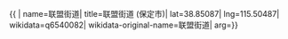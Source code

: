 {{ {{{1|PRC admin/showdata}}}|
name=联盟街道|
title=联盟街道 (保定市)|
lat=38.85087|
lng=115.50487|
wikidata=q6540082|
wikidata-original-name=联盟街道|
arg={{{arg|}}}}}